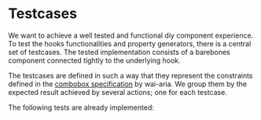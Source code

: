 
# Testcases

We want to achieve a well tested and functional diy component experience.
To test the hooks functionalities and property generators, there is a central set of testcases.
The tested implementation consists of a barebones component connected tightly to the underlying hook.

The testcases are defined in such a way that they represent the constraints defined in the [combobox specification](https://www.w3.org/WAI/ARIA/apg/patterns/combobox/) by wai-aria.
We group them by the expected result achieved by several actions; one for each testcase.

The following tests are already implemented:

<TestResults />